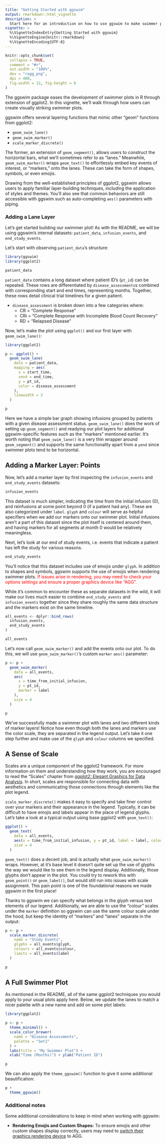 ```yaml
---
title: "Getting Started with ggswim"
output: rmarkdown::html_vignette
description: >
  Start here for an introduction on how to use ggswim to make swimmer plots.
vignette: >
  %\VignetteIndexEntry{Getting Started with ggswim}
  %\VignetteEngine{knitr::rmarkdown}
  %\VignetteEncoding{UTF-8}
---
```


```r
knitr::opts_chunk$set(
  collapse = TRUE,
  comment = "#>",
  out.width = "100%",
  dev = "ragg_png",
  dpi = 400,
  fig.width = 12, fig.height = 6
)
```

The ggswim package eases the development of swimmer plots in R through extension of ggplot2. In this vignette, we'll walk through how users can create visually striking swimmer plots.

ggswim offers several layering functions that mimic other "geom" functions from ggplot2: 

- `geom_swim_lane()`
- `geom_swim_marker()`
- `scale_marker_discrete()`

The former, an extension of `geom_segment()`, allows users to construct the horizontal bars, what we'll sometimes refer to as "lanes." Meanwhile, `geom_swim_marker()` wraps `geom_text()` to effortlessly embed key events of interest, or "markers," onto the lanes. These can take the form of shapes, symbols, or even emojis.

Drawing from the well-established principles of ggplot2, ggswim allows users to apply familiar layer-building techniques, including the application of styles and themes. You'll also see that common behaviors are still accessible with ggswim such as auto-completing `aes()` parameters with piping.

### Adding a Lane Layer

Let's get started building our swimmer plot! As with the README, we will be using ggswim's internal datasets: `patient_data`, `infusion_events`, and `end_study_events`. 

Let's start with observing `patient_data`'s structure:

```r
library(ggswim)
library(ggplot2)

patient_data
```

`patient_data` contains a long dataset where patient ID's (`pt_id`) can be repeated. These rows are differentiated by `disease_assessments`s combined with corresponding start and end times, representing months. Together, these rows detail clinical trial timelines for a given patient.

- `disease_assessment` is broken down into a few categories where:
   - CR = "Complete Response"
   - CRi = "Complete Response with Incomplete Blood Count Recovery"
   - RD = "Relapsed Disease"

Now, let's make the plot using `ggplot()` and our first layer with `geom_swim_lane()`:

```r
library(ggplot2)

p <- ggplot() +
  geom_swim_lane(
    data = patient_data,
    mapping = aes(
      x = start_time,
      xend = end_time,
      y = pt_id,
      color = disease_assessment
    ),
    linewidth = 3
  )

p
```

Here we have a simple bar graph showing infusions grouped by patients with a given disease assessment status. `geom_swim_lane()` does the work of setting up `geom_segment()` and readying our plot layers for additional ggswim-specific features such as the "markers" mentioned earlier. It's worth noting that `geom_swim_lane()` is a very thin wrapper around `geom_segment()` and supports the same functionality apart from a `yend` since swimmer plots tend to be horizontal.

## Adding a Marker Layer: Points

Now, let's add a marker layer by first inspecting the `infusion_events` and `end_study_events` datasets:

```r
infusion_events
```

This dataset is much simpler, indicating the time from the initial infusion (0), and reinfusions at some point beyond 0 (if a patient had any). These are also categorized under `label`. `glyph` and `colour` will serve as helpful specifiers when we add our markers onto our swimmer plot. Initial infusions aren't a part of this dataset since the plot itself is centered around them, and having markers for all segments at month 0 would be relatively meaningless.


Next, let's look at our end of study events, i.e. events that indicate a patient has left the study for various reasons.

```r
end_study_events
```

You'll notice that this dataset includes use of emojis under `glyph`. In addition to shapes and symbols, ggswim supports the use of emojis when rendering swimmer plots. <span style="color:red">If issues arise in rendering, you may need to check your options settings and ensure a proper graphics device like "AGG".</span>

While it's common to encounter these as separate datasets in the wild, it will make our lives much easier to combine `end_study_events` and `infusion_events` together since they share roughly the same data structure and the markers exist on the same timeline.

```r
all_events <- dplyr::bind_rows(
  infusion_events,
  end_study_events
)

all_events
```

Let's now call `geom_swim_marker()` and add the events onto our plot. To do this, we will use `geom_swim_marker()`'s custom `marker` `aes()` parameter:

```r
p <- p +
  geom_swim_marker(
    data = all_events,
    aes(
      x = time_from_initial_infusion,
      y = pt_id,
      marker = label
    ),
    size = 4
  )

p
```

We've successfully made a swimmer plot with lanes and two different kinds of marker layers! Notice how even though both the lanes and markers use the color scale, they are separated in the legend output. Let's take it one step further and make use of the `glyph` and `colour` columns we specified.

## A Sense of Scale

Scales are a unique component of the ggplot2 framework. For more information on them and understanding how they work, you are encouraged to read the "Scales" chapter from [ggplot2: Elegant Graphics for Data Analysis](https://ggplot2-book.org/scales). In short, scales are responsible for connecting data with aesthetics and communicating those connections through elements like the plot legend.

`scale_marker_discrete()` makes it easy to specify and take finer control over your markers and their appearance in the legend. Typically, it can be difficult to have emojis and labels appear in the place of legend glyphs. Let's take a look at a typical output using base ggplot2 with `geom_text()`:

```r
ggplot() +
  geom_text(
    data = all_events,
    aes(x = time_from_initial_infusion, y = pt_id, label = label, colour = glyph),
    size = 4
  )
```

`geom_text()` does a decent job, and is actually what `geom_swim_marker()` wraps. However, at it's base level it doesn't quite set up the use of glyphs the way we would like to see them in the legend display. Additionally, those glyphs don't appear in the plot. You could try to rework this with `geom_point()` or `geom_label()`, but would still run into issues with scale assignment. This pain point is one of the foundational reasons we made ggswim in the first place!

Thanks to ggswim we can specify what belongs in the glyph versus text elements of our legend. Additionally, we are able to use the "colour" scales under the `marker` definition so ggswim can use the same colour scale under the hood, but keep the identity of "markers" and "lanes" separate in the output:

```r
p <- p +
  scale_marker_discrete(
    name = "Study Events",
    glyphs = all_events$glyph,
    colours = all_events$colour,
    limits = all_events$label
  )

p
```


## A Full Swimmer Plot

As mentioned in the README, all of the same ggplot2 techniques you would apply to your usual plots apply here. Below, we update the lanes to match a nicer palette with a new name and add on some plot labels:

```r
library(ggplot2)

p <- p +
  theme_minimal() +
  scale_color_brewer(
    name = "Disease Assessments",
    palette = "Set1"
  ) +
  labs(title = "My Swimmer Plot") +
  xlab("Time (Months)") + ylab("Patient ID")

p
```

We can also apply the `theme_ggswim()` function to give it some additional beautification:

```r
p +
  theme_ggswim()
```

### Additional notes

Some additional considerations to keep in mind when working with ggswim:

- **Rendering Emojis and Custom Shapes:** To ensure emojis and other custom shapes display correctly, users may need to [switch their graphics rendering device](https://support.posit.co/hc/en-us/articles/360017886674-Troubleshooting-RStudio-Rendering-Errors) to AGG.
